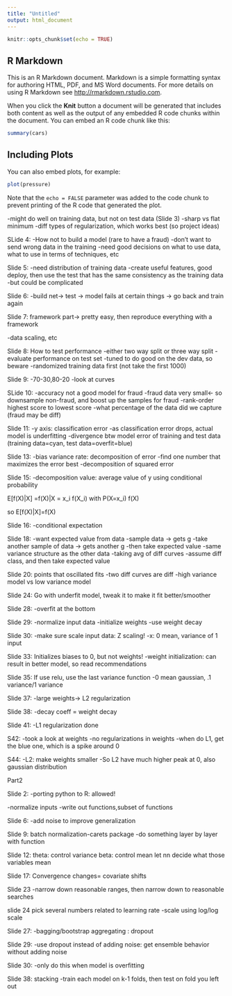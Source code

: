 ---
title: "Untitled"
output: html_document
---

```{r setup, include=FALSE}
knitr::opts_chunk$set(echo = TRUE)
```

## R Markdown

This is an R Markdown document. Markdown is a simple formatting syntax for authoring HTML, PDF, and MS Word documents. For more details on using R Markdown see <http://rmarkdown.rstudio.com>.

When you click the **Knit** button a document will be generated that includes both content as well as the output of any embedded R code chunks within the document. You can embed an R code chunk like this:

```{r cars}
summary(cars)
```

## Including Plots

You can also embed plots, for example:

```{r pressure, echo=FALSE}
plot(pressure)
```

Note that the `echo = FALSE` parameter was added to the code chunk to prevent printing of the R code that generated the plot.


-might do well on training data, but not on test data (Slide 3)
-sharp vs flat minimum
-diff types of regularization, which works best (so project ideas)

SLide 4:
-How not to build a model (rare to have a fraud)
-don't want to send wrong data in the training
-need good decisions on what to use data, what to use in terms of techniques, etc

Slide 5:
-need distribution of training data
-create useful features, good deploy, then use the test that has the same consistency as the training data
-but could be complicated

Slide 6:
-build net-> test -> model fails at certain things -> go back and train again

Slide 7:
framework part-> pretty easy, then reproduce everything with a framework

-data scaling, etc

Slide 8:
How to test performance
-either two way split or three way split
-evaluate performance on test set
-tuned to do good on the dev data, so beware
-randomized training data first (not take the first 1000)

Slide 9:
-70-30,80-20
-look at curves

SLide 10:
-accuracy not a good model for fraud
-fraud data very small<- so downsample non-fraud, and boost up the samples for fraud
-rank-order highest score to lowest score
-what percentage of the data did we capture (fraud may be diff)

Slide 11:
-y axis: classification error
-as classification error drops, actual model is underfitting
-divergence btw model error of training and test data (training data=cyan, test data=overfit=blue)

Slide 13:
-bias variance rate: decomposition of error
-find one number that maximizes the error best
-decomposition of squared error

Slide 15:
-decomposition value: average value of y using conditional probability

E[f(X)|X]
=f(X)|X = x_i
f(X_i) with P(X=x_i)
f(X)

so 
E[f(X)|X]=f(X)

Slide 16:
-conditional expectation

Slide 18:
-want expected value from data
-sample data -> gets g
-take another sample of data -> gets another g
-then take expected value
-same variance structure as the other data
-taking avg of diff curves
-assume diff class, and then take expected value

Slide 20:
points that oscillated fits
-two diff curves are diff
-high variance model vs low variance model

Slide 24:
Go with underfit model, tweak it to make it fit better/smoother

Slide 28:
-overfit at the bottom

Slide 29:
-normalize input data
-initialize weights
-use weight decay


Slide 30:
-make sure scale input data: Z scaling!
-x: 0 mean, variance of 1 input

Slide 33:
Initializes biases to 0, but not weights!
-weight initialization: can result in better model, so read recommendations

Slide 35:
If use relu, use the last variance function
-0 mean gaussian, .1 variance/1 variance

Slide 37:
-large weights-> L2 regularization

Slide 38:
-decay coeff = weight decay

Slide 41:
-L1 regularization done

S42:
-took a look at weights
-no regularizations in weights
-when do L1, get the blue one, which is a spike around 0

S44:
-L2: make weights smaller
-So L2 have much higher peak at 0, also gaussian distribution



Part2

Slide 2:
-porting python to R: allowed!

-normalize inputs
-write out functions,subset of functions

Slide 6:
-add noise to improve generalization

Slide 9:
batch normalization-carets package
-do something layer by layer with function

Slide 12:
theta: control variance
beta: control mean
let nn decide what those variables mean

Slide 17:
Convergence changes= covariate shifts

Slide 23
-narrow down reasonable ranges, then narrow down to reasonable searches

slide 24
pick several numbers related to learning rate
-scale using log/log scale

Slide 27:
-bagging/bootstrap aggregating : dropout

Slide 29:
-use dropout instead of adding noise: get ensemble behavior without adding noise

Slide 30:
-only do this when model is overfitting

Slide 38:
stacking
-train each model on k-1 folds, then test on fold you left out
























